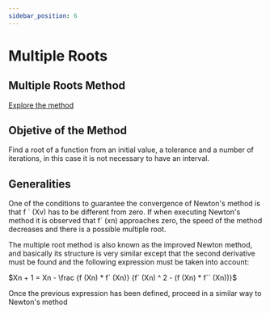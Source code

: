 ```yaml
---
sidebar_position: 6
---
```

# Multiple Roots

## Multiple Roots Method

[Explore the method](../../methods/newton)

## Objetive of the Method 

Find a root of a function from an initial value, a tolerance and a number of iterations, in this case it is not necessary to have an interval.

## Generalities

One of the conditions to guarantee the convergence of Newton's method is that f ´ (Xv) has to be different from zero. If when executing Newton's method it is observed that f´ (xn) approaches zero, the speed of the method decreases and there is a possible multiple root.

The multiple root method is also known as the improved Newton method, and basically its structure is very similar except that the second derivative must be found and the following expression must be taken into account:

$Xn + 1 = Xn - \frac {f (Xn) * f´ (Xn)} {f` (Xn) ^ 2 - (f (Xn) * f´´ (Xn))}$

Once the previous expression has been defined, proceed in a similar way to Newton's method